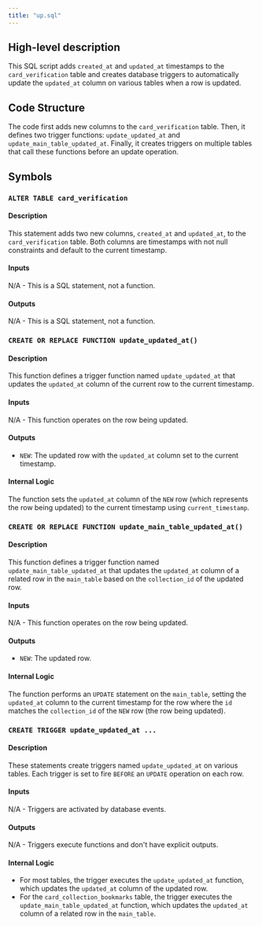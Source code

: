 ```yaml
---
title: "up.sql"
---
```


## High-level description
This SQL script adds `created_at` and `updated_at` timestamps to the `card_verification` table and creates database triggers to automatically update the `updated_at` column on various tables when a row is updated. 

## Code Structure
The code first adds new columns to the `card_verification` table. Then, it defines two trigger functions: `update_updated_at` and `update_main_table_updated_at`. Finally, it creates triggers on multiple tables that call these functions before an update operation.

## Symbols

### `ALTER TABLE card_verification`
#### Description
This statement adds two new columns, `created_at` and `updated_at`, to the `card_verification` table. Both columns are timestamps with not null constraints and default to the current timestamp.

#### Inputs
N/A - This is a SQL statement, not a function.

#### Outputs
N/A - This is a SQL statement, not a function.

### `CREATE OR REPLACE FUNCTION update_updated_at()`
#### Description
This function defines a trigger function named `update_updated_at` that updates the `updated_at` column of the current row to the current timestamp.

#### Inputs
N/A - This function operates on the row being updated.

#### Outputs
- `NEW`: The updated row with the `updated_at` column set to the current timestamp.

#### Internal Logic
The function sets the `updated_at` column of the `NEW` row (which represents the row being updated) to the current timestamp using `current_timestamp`.

### `CREATE OR REPLACE FUNCTION update_main_table_updated_at()`
#### Description
This function defines a trigger function named `update_main_table_updated_at` that updates the `updated_at` column of a related row in the `main_table` based on the `collection_id` of the updated row.

#### Inputs
N/A - This function operates on the row being updated.

#### Outputs
- `NEW`: The updated row.

#### Internal Logic
The function performs an `UPDATE` statement on the `main_table`, setting the `updated_at` column to the current timestamp for the row where the `id` matches the `collection_id` of the `NEW` row (the row being updated).

### `CREATE TRIGGER update_updated_at ...`
#### Description
These statements create triggers named `update_updated_at` on various tables. Each trigger is set to fire `BEFORE` an `UPDATE` operation on each row. 

#### Inputs
N/A - Triggers are activated by database events.

#### Outputs
N/A - Triggers execute functions and don't have explicit outputs.

#### Internal Logic
- For most tables, the trigger executes the `update_updated_at` function, which updates the `updated_at` column of the updated row.
- For the `card_collection_bookmarks` table, the trigger executes the `update_main_table_updated_at` function, which updates the `updated_at` column of a related row in the `main_table`.

